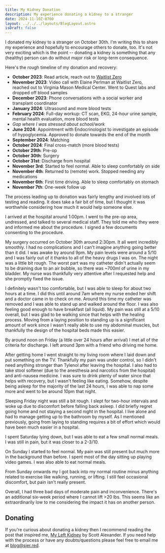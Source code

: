 ```yaml
---
title: My Kidney Donation
description: My experience donating a kidney to a stranger
date: 2024-11-10Z-0700
layout: ../../../layouts/BlogLayout.astro
isDraft: false
---
```


I donated my kidney to a stranger on October 30th. I'm writing this to share my experience and hopefully to encourage others to donate, too. It's not very exciting which is the point -- donating a kidney is something that any (healthy) person can do without major risk or long-term consequence.

Here's the rough timeline of my donation and recovery:

- **October 2023**: Read article, reach out to [Waitlist Zero](https://waitlistzero.org/)
- **November 2023**: Video call with Elaine Perlman at Waitlist Zero, reached out to Virginia Mason Medical Center. Went to Quest labs and dropped off blood samples
- **December 2023**: Phone conversations with a social worker and transplant coordinator
- **January 2024**: Ultrasound and more blood tests
- **February 2024**: Full-day workup: CT scan, EKG, 24-hour urine sample, mental health evaluation, more blood tests
- _Gap where I was stressed about school/work_
- **June 2024**: Appointment with Endocrinologist to investigate an episode of hypoglycemia. Approved to donate towards the end of the month
- **September 2024**: Matching
- **October 2024**: Final cross-match (more blood tests)
- **October 29th**: Pre-op
- **October 30th**: Surgery
- **October 31st**: Discharge from hospital
- **November 3rd**: Started to feel normal. Able to sleep comfortably on side
- **November 4th**: Returned to (remote) work. Stopped needing any medications
- **November 6th**: First time driving. Able to sleep comfortably on stomach
- **November 7th**: One-week follow up

The process leading up to donation was fairly lengthy and involved lots of testing and reading. It does take a fair bit of time, but I thought it was worthwhile considering how much it would help someone else.

I arrived at the hospital around 1:00pm. I went to the pre-op area, undressed, and talked to several medical staff. They told me who they were and informed me about the procedure. I signed a few documents consenting to the procedure.

My surgery occurred on October 30th around 2:30pm. It all went incredibly smoothly. I had no complications and I can't imagine anything going better than it did. I was awake by around 9pm. My pain levels were around a 5/10 and I was fairly out of it thanks to all of the heavy drugs I was on. The night was a little bit rough. The worst part was my catheter didn't actually seem to be draining due to an air bubble, so there was ~700ml of urine in my bladder. My nurse was thankfully very attentive after I requested help and she promptly fixed the issue.

I definitely wasn't too comfortable, but I was able to sleep for about two hours at a time. I did this until around 7am where my nurse ended her shift and a doctor came in to check on me. Around this time my catheter was removed and I was able to stand up and walked around the floor. I was also feeling good enough to have breakfast (all liquid). My pain was still at a 5/10 overall, but I was glad to be walking since that helps with the healing process. Moving from a laying position to standing up is a significant amount of work since I wasn't really able to use my abdominal muscles, but thankfully the design of the hospital beds made this easier.

By around noon on Friday (a little over 24 hours after arrival) I met all of the criteria for discharge. I left around 3pm with a friend who driving me home.

After getting home I went straight to my living room where I laid down and put something on the TV. Thankfully my pain was under control, so I didn't need anything stronger than Tylenol after leaving the hospital. I also had to take stool softener (due to the anesthesia and narcotics from the hospital) and anti-nausea medicine. I was sure to drink plenty of water since that helps with recovery, but I wasn't feeling like eating. Somehow, despite being asleep for the majority of the last 24 hours, I was able to nap some more and went to be around 10pm that night.

Sleeping Friday night was still a bit rough. I slept for two-hour intervals and woke up due to discomfort before falling back asleep. I did briefly regret going home and not staying a second night in the hospital. I live alone and had to manage getting up to the bathroom by myself. As I mentioned previously, going from laying to standing requires a bit of effort which would have been much easier in a hospital.

I spent Saturday lying down, but I was able to eat a few small normal meals. I was still in pain, but it was closer to a 2-3/10.

On Sunday I started to feel normal. My pain was still present but much more in the background than before. I spent most of the day sitting up playing video games. I was also able to eat normal meals.

From Sunday onwards my I got back into my normal routine minus anything related to exercise like walking, running, or lifting. I still feel occasional discomfort, but pain isn't really present.

Overall, I had three bad days of moderate pain and inconvenience. There's an additional six-week period where I cannot lift >20 lbs. This seems like an extraordinarily low to me considering the impact it has on another person.

## Donating

If you're curious about donating a kidney then I recommend reading the post that inspired me, [My Left Kidney](https://www.astralcodexten.com/p/my-left-kidney) by Scott Alexander. If you need help with the process or have any doubts/questions please feel free to email me at blog@sjer.red.
